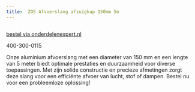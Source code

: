 ```yaml
---
title:  ZOS Afvoerslang afzuigkap 150mm 5m
---
```




<Image src={imageProduct} width={imageProduct.width} alt="" />

[bestel via onderdelenexpert.nl](https://www.onderdelenexpert.nl/zos-afvoerslang-afzuigkap-150mm-5m-1008)

400-300-0115

Onze aluminium afvoerslang met een diameter van 150 mm en een lengte van 5 meter biedt optimale prestaties en duurzaamheid voor diverse toepassingen. Met zijn solide constructie en precieze afmetingen zorgt deze slang voor een efficiënte afvoer van lucht, stof of dampen. Bestel nu voor een probleemloze oplossing!
